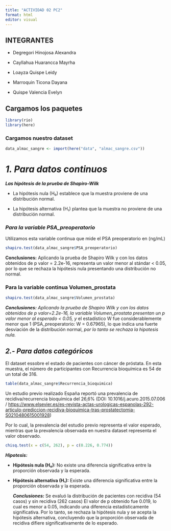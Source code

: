 ---
title: "ACTIVIDAD 02 PC2"
format: html
editor: visual
---

## INTEGRANTES

-   Degregori Hinojosa Alexandra

-   Cayllahua Huarancca Mayrha

-   Loayza Quispe Leidy

-   Marroquin Ticona Dayana

-   Quispe Valencia Evelyn

## **Cargamos los paquetes**

```{r}
library(rio)
library(here)
```

### **Cargamos nuestro dataset**

```{r}
data_almac_sangre <- import(here("data", "almac_sangre.csv"))
```

# *1. Para datos continuos*

***Las hipótesis de la prueba de Shapiro-Wilk***

-   La hipótesis nula (H₀) establece que la muestra proviene de una distribución normal.

-   La hipótesis alternativa (H₁) plantea que la muestra no proviene de una distribución normal.

### ***Para la variable PSA_preoperatorio***

Utilizamos esta variable continua que mide el PSA preoperatorio en (ng/mL)

```{r}
shapiro.test(data_almac_sangre$PSA_preoperatorio)
```

**Conclusiones:** Aplicando la prueba de Shapiro Wilk y con los datos obtenidos de p valor = 2.2e-16, representa un valor menor al stándar \< 0.05, por lo que se rechaza la hipótesis nula presentando una distribución no normal.

### **Para la variable continua Volumen_prostata**

```{r}
shapiro.test(data_almac_sangre$Volumen_prostata)
```

***Conclusiones:*** *Aplicando la prueba de Shapiro Wilk y con los datos obtenidos de p valor=2.2e-16, la variable Volumen_prostata presentan un p valor menor al esperado \< 0.05, y* el estadístico W fue considerablemente menor que 1 (PSA_preoperatorio: W = 0.67965), lo que indica una fuerte desviación de la distribución normal, *por lo tanto se rechaza la hipotesis nula.*

## ***2.- Para datos categóricos***

El dataset essobre el estado de pacientes con cáncer de próstata. En esta muestra, el número de participantes con Recurrencia bioquímica es 54 de un total de 316.

```{r}
table(data_almac_sangre$Recurrencia_bioquimica)
```

Un estudio previo realizado España reportó una prevalencia de recidiva/recurrencia bioquímica del 26,6% (DOI: 10.1016/j.acuro.2015.07.006 / <https://www.elsevier.es/es-revista-actas-urologicas-espanolas-292-articulo-prediccion-recidiva-bioquimica-tras-prostatectomia-S0210480615001928>)

Por lo cual, la prevalencia del estudio previo representa el valor esperado, mientras que la prevalencia observada en nuestra dataset representa el valor observado.

```{r}
chisq.test(x = c(54, 262), p = c(0.226, 0.774))
```

***Hipotesis:***

-   **Hipótesis nula (H₀):** No existe una diferencia significativa entre la proporción observada y la esperada.

-   **Hipótesis alternativa (H₁):** Existe una diferencia significativa entre la proporción observada y la esperada.

    ***Conclusiones:*** Se evaluó la distribución de pacientes con recidiva (54 casos) y sin recidiva (262 casos) El valor de p obtenido fue 0.019, lo cual es menor a 0.05, indicando una diferencia estadísticamente significativa. Por lo tanto, se rechaza la hipótesis nula y se acepta la hipótesis alternativa, concluyendo que la proporción observada de recidiva difiere significativamente de lo esperado.
